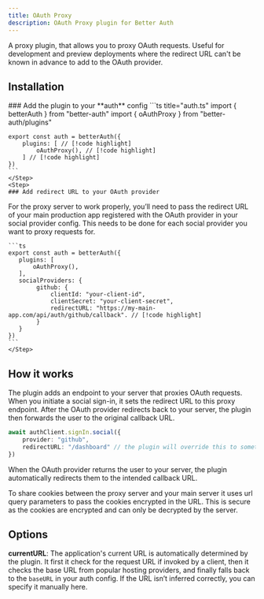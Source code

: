 ```yaml
---
title: OAuth Proxy
description: OAuth Proxy plugin for Better Auth
---
```


A proxy plugin, that allows you to proxy OAuth requests. Useful for development and preview deployments where the redirect URL can't be known in advance to add to the OAuth provider. 

## Installation

<Steps>
    <Step>
    ### Add the plugin to your **auth** config
    ```ts title="auth.ts"
    import { betterAuth } from "better-auth"
    import { oAuthProxy } from "better-auth/plugins"

    export const auth = betterAuth({
        plugins: [ // [!code highlight]
            oAuthProxy(), // [!code highlight]
        ] // [!code highlight]
    })
    ```
    </Step>
    <Step>
    ### Add redirect URL to your OAuth provider

   For the proxy server to work properly, you’ll need to pass the redirect URL of your main production app registered with the OAuth provider in your social provider config. This needs to be done for each social provider you want to proxy requests for.

    ```ts
    export const auth = betterAuth({
       plugins: [
           oAuthProxy(),
       ], 
       socialProviders: {
            github: {
                clientId: "your-client-id",
                clientSecret: "your-client-secret",
                redirectURL: "https://my-main-app.com/api/auth/github/callback". // [!code highlight]
            }
       }
    })
    ```
    </Step>
</Steps>    


## How it works

The plugin adds an endpoint to your server that proxies OAuth requests. When you initiate a social sign-in, it sets the redirect URL to this proxy endpoint. After the OAuth provider redirects back to your server, the plugin then forwards the user to the original callback URL.

```ts
await authClient.signIn.social({
    provider: "github",
    redirectURL: "/dashboard" // the plugin will override this to something like "http://localhost:3000/api/auth/oauth-proxy?callbackURL=/dashboard"
})
```

When the OAuth provider returns the user to your server, the plugin automatically redirects them to the intended callback URL.

<Callout>
To share cookies between the proxy server and your main server it uses url query parameters to pass the cookies encrypted in the URL. This is secure as the cookies are encrypted and can only be decrypted by the server.
</Callout>

## Options

**currentURL**: The application's current URL is automatically determined by the plugin. It first it check for the request URL if invoked by a client, then it checks the base URL from popular hosting providers, and finally falls back to the `baseURL` in your auth config. If the URL isn’t inferred correctly, you can specify it manually here.
